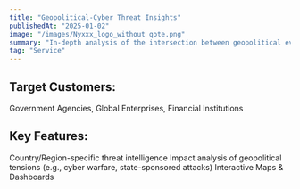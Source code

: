 ```yaml
---
title: "Geopolitical-Cyber Threat Insights"
publishedAt: "2025-01-02"
image: "/images/Nyxxx_logo_without qote.png"
summary: "In-depth analysis of the intersection between geopolitical events and cyber threats, including region-specific risks."
tag: "Service"
---
```


## Target Customers: 
Government Agencies, Global Enterprises, Financial Institutions

## Key Features:
Country/Region-specific threat intelligence
Impact analysis of geopolitical tensions (e.g., cyber warfare, state-sponsored attacks)
Interactive Maps & Dashboards